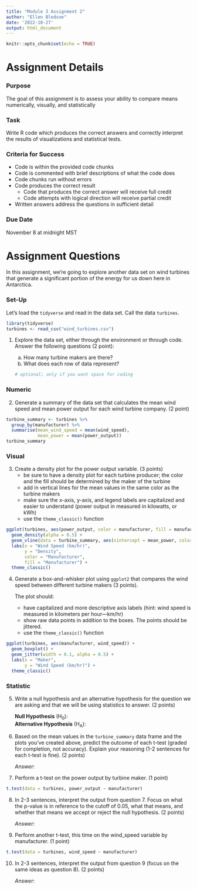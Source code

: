 ```yaml
---
title: "Module 3 Assignment 2"
author: "Ellen Bledsoe"
date: '2022-10-27'
output: html_document
---
```


```r
knitr::opts_chunk$set(echo = TRUE)
```

# Assignment Details

### Purpose

The goal of this assignment is to assess your ability to compare means numerically, visually, and statistically

### Task

Write R code which produces the correct answers and correctly interpret the results of visualizations and statistical tests.

### Criteria for Success

-   Code is within the provided code chunks
-   Code is commented with brief descriptions of what the code does
-   Code chunks run without errors
-   Code produces the correct result
    -   Code that produces the correct answer will receive full credit
    -   Code attempts with logical direction will receive partial credit
-   Written answers address the questions in sufficient detail

### Due Date

November 8 at midnight MST

# Assignment Questions

In this assignment, we're going to explore another data set on wind turbines that generate a significant portion of the energy for us down here in Antarctica.

### Set-Up

Let's load the `tidyverse` and read in the data set. Call the data `turbines`.

```r
library(tidyverse)
turbines <- read_csv("wind_turbines.csv")
```

1.  Explore the data set, either through the environment or through code. Answer the following questions (2 point):

    a.  How many turbine makers are there?
    b.  What does each row of data represent?

    ```r
    # optional; only if you want space for coding
    ```

### Numeric

2.  Generate a summary of the data set that calculates the mean wind speed and mean power output for each wind turbine company. (2 point)

```r
turbine_summary <- turbines %>% 
  group_by(manufacturer) %>% 
  summarise(mean_wind_speed = mean(wind_speed),
            mean_power = mean(power_output))
turbine_summary
```

### Visual

3.  Create a density plot for the power output variable. (3 points)
    -   be sure to have a density plot for each turbine producer; the color and the fill should be determined by the maker of the turbine
    -   add in vertical lines for the mean values in the same color as the turbine makers
    -   make sure the x-axis, y-axis, and legend labels are capitalized and easier to understand (power output in measured in kilowatts, or kWh)
    -   use the `theme_classic()` function

```r
ggplot(turbines, aes(power_output, color = manufacturer, fill = manufacturer)) +
  geom_density(alpha = 0.5) +
  geom_vline(data = turbine_summary, aes(xintercept = mean_power, color = manufacturer)) +
  labs(x = "Wind Speed (km/hr)",
       y = "Density",
       color = "Manufacturer",
       fill = "Manufacturer") +
  theme_classic()
```

4.  Generate a box-and-whisker plot using `ggplot2` that compares the wind speed between different turbine makers (3 points).

    The plot should:

    -   have capitalized and more descriptive axis labels (hint: wind speed is measured in kilometers per hour---km/hr)
    -   show raw data points in addition to the boxes. The points should be jittered.
    -   use the `theme_classic()` function

```r
ggplot(turbines, aes(manufacturer, wind_speed)) +
  geom_boxplot() +
  geom_jitter(width = 0.1, alpha = 0.5) +
  labs(x = "Maker",
       y = "Wind Speed (km/hr)") +
  theme_classic()
```

### Statistic

5.  Write a null hypothesis and an alternative hypothesis for the question we are asking and that we will be using statistics to answer. (2 points)

    **Null Hypothesis** (H~0~):\
    **Alternative Hypothesis** (H~A~):

6.  Based on the mean values in the `turbine_summary` data frame and the plots you've created above, predict the outcome of each t-test (graded for completion, not accuracy). Explain your reasoning (1-2 sentences for each t-test is fine). (2 points)

    *Answer:*

7.  Perform a t-test on the power output by turbine maker. (1 point)

```r
t.test(data = turbines, power_output ~ manufacturer)
```

8.  In 2-3 sentences, interpret the output from question 7. Focus on what the p-value is in reference to the cutoff of 0.05, what that means, and whether that means we accept or reject the null hypothesis. (2 points)

    *Answer:*

9.  Perform another t-test, this time on the wind_speed variable by manufacturer. (1 point)

```r
t.test(data = turbines, wind_speed ~ manufacturer)
```

10. In 2-3 sentences, interpret the output from question 9 (focus on the same ideas as question 8). (2 points)

    *Answer:*
